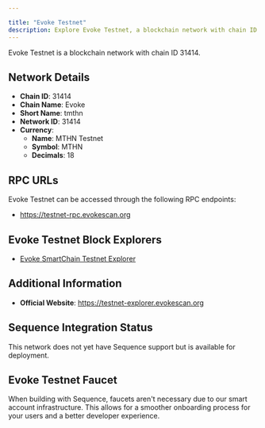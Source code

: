 ```yaml
---

title: "Evoke Testnet"
description: Explore Evoke Testnet, a blockchain network with chain ID 31414. Learn about its native currency, MTHN Testnet, and how to interact with the network.
---
```




Evoke Testnet is a blockchain network with chain ID 31414.

## Network Details

- **Chain ID**: 31414
- **Chain Name**: Evoke
- **Short Name**: tmthn
- **Network ID**: 31414
- **Currency**: 
  - **Name**: MTHN Testnet
  - **Symbol**: MTHN
  - **Decimals**: 18

## RPC URLs

Evoke Testnet can be accessed through the following RPC endpoints:

- https://testnet-rpc.evokescan.org

## Evoke Testnet Block Explorers

- [Evoke SmartChain Testnet Explorer](https://testnet-explorer.evokescan.org)

## Additional Information

- **Official Website**: https://testnet-explorer.evokescan.org

## Sequence Integration Status

This network does not yet have Sequence support but is available for deployment.

## Evoke Testnet Faucet

When building with Sequence, faucets aren't necessary due to our smart account infrastructure. This allows for a smoother onboarding process for your users and a better developer experience.
